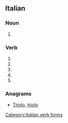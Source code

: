 ==Italian==

===Noun===
{{head|it|plural}} {{g|m}}

# {{plural of|rotolo|lang=it}}

===Verb===
{{head|it}}

# {{conjugation of|rotolare||2|s|pres|ind|lang=it}}
# {{conjugation of|rotolare||1|s|pres|sub|lang=it}}
# {{conjugation of|rotolare||2|s|pres|sub|lang=it}}
# {{conjugation of|rotolare||3|s|pres|sub|lang=it}}
# {{conjugation of|rotolare||3|s|imp|lang=it}}

===Anagrams===
* [[Tirolo#Italian|Tirolo]], [[triolo#Italian|triolo]]
[[Category:Italian verb forms]]
